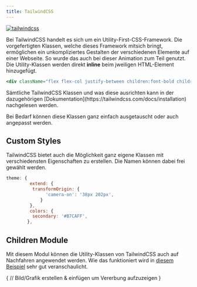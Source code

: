 ```yaml
---
title: TailwindCSS
---
```



[![tailwindcss](https://upload.wikimedia.org/wikipedia/commons/thumb/9/95/Tailwind_CSS_logo.svg/1280px-Tailwind_CSS_logo.svg.png)](https://tailwindcss.com)

Bei TailwindCSS handelt es sich um ein Utility-First-CSS-Framework. Die vorgefertigten Klassen, welche dieses Framework mitsich bringt, ermöglichen ein unkompliziertes Gestalten der verschiedenen Elemente auf einer Webseite. So wurde das auch bei dieser Animation zum Teil genutzt. Die Utility-Klassen werden direkt <b>inline</b> beim jweiligen HTML-Element hinzugefügt.

```jsx
<div className="flex flex-col justify-between children:font-bold children:text-2xl children:opacity-0">
```

<Callout>
  Sämtliche TailwindCSS Klassen und was diese ausrichten kann in der dazugehörigen [Dokumentation](https://tailwindcss.com/docs/installation) nachgelesen werden.
</Callout>

Bei Bedarf können diese Klassen ganz einfach ausgetauscht oder auch angepasst werden. 

## Custom Styles

TailwindCSS bietet auch die Möglichkeit ganz eigene Klassen mit verschiedensten Eigenschaften zu erstellen. Die Namen können dabei frei gewählt werden.

``` jsx
theme: {   
         extend: {
          transformOrigin: {
               'camera-on': '38px 202px',
             }
         },
         colors: {
          secondary: '#B7CAFF',
        },
```

## Children Module

Mit diesem Modul können die Utility-Klassen von TailwindCSS auch auf Nachfahren angewendet werden. Wie das funktioniert wird in [diesem Beispiel](/examples/children) sehr gut veranschaulicht.

{
// Bild/Grafik erstellen & einfügen um Vererbung aufzuzeigen
}
